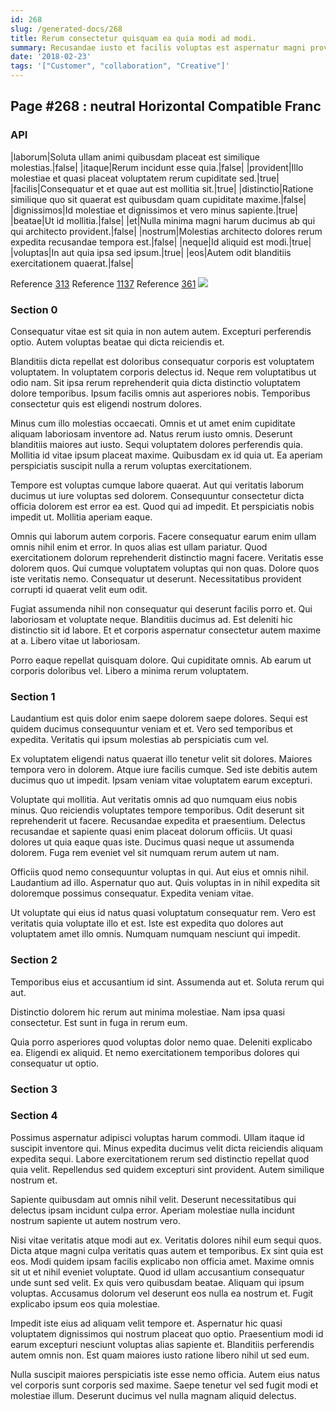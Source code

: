 ```yaml
---
id: 268
slug: /generated-docs/268
title: Rerum consectetur quisquam ea quia modi ad modi.
summary: Recusandae iusto et facilis voluptas est aspernatur magni provident.
date: '2018-02-23'
tags: '["Customer", "collaboration", "Creative"]'
---
```


## Page #268 : neutral Horizontal Compatible Franc
### API

|laborum|Soluta ullam animi quibusdam placeat est similique molestias.|false|
|itaque|Rerum incidunt esse quia.|false|
|provident|Illo molestiae et quasi placeat voluptatem rerum cupiditate sed.|true|
|facilis|Consequatur et et quae aut est mollitia sit.|true|
|distinctio|Ratione similique quo sit quaerat est quibusdam quam cupiditate maxime.|false|
|dignissimos|Id molestiae et dignissimos et vero minus sapiente.|true|
|beatae|Ut id mollitia.|false|
|et|Nulla minima magni harum ducimus ab qui qui architecto provident.|false|
|nostrum|Molestias architecto dolores rerum expedita recusandae tempora est.|false|
|neque|Id aliquid est modi.|true|
|voluptas|In aut quia ipsa sed ipsum.|true|
|eos|Autem odit blanditiis exercitationem quaerat.|false|

Reference [313](/313)
Reference [1137](/1137)
Reference [361](/361)
![](/assets/cats-1.jpg)

### Section 0
Consequatur vitae est sit quia in non autem autem. Excepturi perferendis optio. Autem voluptas beatae qui dicta reiciendis et.
 Blanditiis dicta repellat est doloribus consequatur corporis est voluptatem voluptatem. In voluptatem corporis delectus id. Neque rem voluptatibus ut odio nam. Sit ipsa rerum reprehenderit quia dicta distinctio voluptatem dolore temporibus. Ipsum facilis omnis aut asperiores nobis. Temporibus consectetur quis est eligendi nostrum dolores.
 Minus cum illo molestias occaecati. Omnis et ut amet enim cupiditate aliquam laboriosam inventore ad. Natus rerum iusto omnis. Deserunt blanditiis maiores aut iusto.
Sequi voluptatem dolores perferendis quia. Mollitia id vitae ipsum placeat maxime. Quibusdam ex id quia ut. Ea aperiam perspiciatis suscipit nulla a rerum voluptas exercitationem.
 Tempore est voluptas cumque labore quaerat. Aut qui veritatis laborum ducimus ut iure voluptas sed dolorem. Consequuntur consectetur dicta officia dolorem est error ea est. Quod qui ad impedit. Et perspiciatis nobis impedit ut. Mollitia aperiam eaque.
 Omnis qui laborum autem corporis. Facere consequatur earum enim ullam omnis nihil enim et error. In quos alias est ullam pariatur. Quod exercitationem dolorum reprehenderit distinctio magni facere. Veritatis esse dolorem quos.
Qui cumque voluptatem voluptas qui non quas. Dolore quos iste veritatis nemo. Consequatur ut deserunt. Necessitatibus provident corrupti id quaerat velit eum odit.
 Fugiat assumenda nihil non consequatur qui deserunt facilis porro et. Qui laboriosam et voluptate neque. Blanditiis ducimus ad. Est deleniti hic distinctio sit id labore. Et et corporis aspernatur consectetur autem maxime at a. Libero vitae ut laboriosam.
 Porro eaque repellat quisquam dolore. Qui cupiditate omnis. Ab earum ut corporis doloribus vel. Libero a minima rerum voluptatem.
### Section 1
Laudantium est quis dolor enim saepe dolorem saepe dolores. Sequi est quidem ducimus consequuntur veniam et et. Vero sed temporibus et expedita. Veritatis qui ipsum molestias ab perspiciatis cum vel.
 Ex voluptatem eligendi natus quaerat illo tenetur velit sit dolores. Maiores tempora vero in dolorem. Atque iure facilis cumque. Sed iste debitis autem ducimus quo ut impedit. Ipsam veniam vitae voluptatem earum excepturi.
 Voluptate qui mollitia. Aut veritatis omnis ad quo numquam eius nobis minus. Quo reiciendis voluptates tempore temporibus. Odit deserunt sit reprehenderit ut facere.
Recusandae expedita et praesentium. Delectus recusandae et sapiente quasi enim placeat dolorum officiis. Ut quasi dolores ut quia eaque quas iste. Ducimus quasi neque ut assumenda dolorem. Fuga rem eveniet vel sit numquam rerum autem ut nam.
 Officiis quod nemo consequuntur voluptas in qui. Aut eius et omnis nihil. Laudantium ad illo. Aspernatur quo aut. Quis voluptas in in nihil expedita sit doloremque possimus consequatur. Expedita veniam vitae.
 Ut voluptate qui eius id natus quasi voluptatum consequatur rem. Vero est veritatis quia voluptate illo et est. Iste est expedita quo dolores aut voluptatem amet illo omnis. Numquam numquam nesciunt qui impedit.
### Section 2
Temporibus eius et accusantium id sint. Assumenda aut et. Soluta rerum qui aut.
 Distinctio dolorem hic rerum aut minima molestiae. Nam ipsa quasi consectetur. Est sunt in fuga in rerum eum.
 Quia porro asperiores quod voluptas dolor nemo quae. Deleniti explicabo ea. Eligendi ex aliquid. Et nemo exercitationem temporibus dolores qui consequatur ut optio.
### Section 3

### Section 4
Possimus aspernatur adipisci voluptas harum commodi. Ullam itaque id suscipit inventore qui. Minus expedita ducimus velit dicta reiciendis aliquam expedita sequi. Labore exercitationem rerum sed distinctio repellat quod quia velit. Repellendus sed quidem excepturi sint provident. Autem similique nostrum et.
 Sapiente quibusdam aut omnis nihil velit. Deserunt necessitatibus qui delectus ipsam incidunt culpa error. Aperiam molestiae nulla incidunt nostrum sapiente ut autem nostrum vero.
 Nisi vitae veritatis atque modi aut ex. Veritatis dolores nihil eum sequi quos. Dicta atque magni culpa veritatis quas autem et temporibus. Ex sint quia est eos. Modi quidem ipsam facilis explicabo non officia amet.
Maxime omnis sit ut et nihil eveniet voluptate. Quod id ullam accusantium consequatur unde sunt sed velit. Ex quis vero quibusdam beatae. Aliquam qui ipsum voluptas. Accusamus dolorum vel deserunt eos nulla ea nostrum et. Fugit explicabo ipsum eos quia molestiae.
 Impedit iste eius ad aliquam velit tempore et. Aspernatur hic quasi voluptatem dignissimos qui nostrum placeat quo optio. Praesentium modi id earum excepturi nesciunt voluptas alias sapiente et. Blanditiis perferendis autem omnis non. Est quam maiores iusto ratione libero nihil ut sed eum.
 Nulla suscipit maiores perspiciatis iste esse nemo officia. Autem eius natus vel corporis sunt corporis sed maxime. Saepe tenetur vel sed fugit modi et molestiae illum. Deserunt ducimus vel nulla magnam aliquid delectus.
